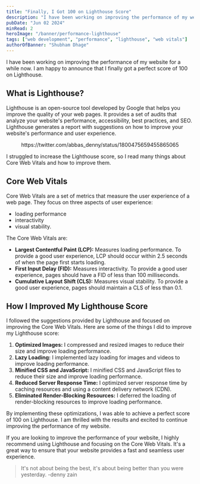 ```yaml
---
title: "Finally, I Got 100 on Lighthouse Score"
description: "I have been working on improving the performance of my website for a while now. I am happy to announce that I finally got a perfect score of 100 on Lighthouse."
pubDate: "Jun 02 2024"
minRead: 2
heroImage: "/banner/performance-lighthouse"
tags: ["web development", "performance", "lighthouse", "web vitals"]
authorOfBanner: "Shubham Dhage"
---
```


<script async src="https://platform.twitter.com/widgets.js"></script>

I have been working on improving the performance of my website for a while now. I am happy to announce that I finally got a perfect score of 100 on Lighthouse.

## What is Lighthouse?

Lighthouse is an open-source tool developed by Google that helps you improve the quality of your web pages. It provides a set of audits that analyze your website's performance, accessibility, best practices, and SEO. Lighthouse generates a report with suggestions on how to improve your website's performance and user experience.

<div align="center">
  https://twitter.com/abbas_denny/status/1800475659455865065
</div>

I struggled to increase the Lighthouse score, so I read many things about Core Web Vitals and how to improve them.

## Core Web Vitals

Core Web Vitals are a set of metrics that measure the user experience of a web page. They focus on three aspects of user experience:

- loading performance
- interactivity
- visual stability.

The Core Web Vitals are:

- **Largest Contentful Paint (LCP):** Measures loading performance. To provide a good user experience, LCP should occur within 2.5 seconds of when the page first starts loading.
- **First Input Delay (FID):** Measures interactivity. To provide a good user experience, pages should have a FID of less than 100 milliseconds.
- **Cumulative Layout Shift (CLS):** Measures visual stability. To provide a good user experience, pages should maintain a CLS of less than 0.1.

## How I Improved My Lighthouse Score

I followed the suggestions provided by Lighthouse and focused on improving the Core Web Vitals. Here are some of the things I did to improve my Lighthouse score:

1. **Optimized Images:** I compressed and resized images to reduce their size and improve loading performance.
2. **Lazy Loading:** I implemented lazy loading for images and videos to improve loading performance.
3. **Minified CSS and JavaScript:** I minified CSS and JavaScript files to reduce their size and improve loading performance.
4. **Reduced Server Response Time:** I optimized server response time by caching resources and using a content delivery network (CDN).
5. **Eliminated Render-Blocking Resources:** I deferred the loading of render-blocking resources to improve loading performance.

By implementing these optimizations, I was able to achieve a perfect score of 100 on Lighthouse. I am thrilled with the results and excited to continue improving the performance of my website.

If you are looking to improve the performance of your website, I highly recommend using Lighthouse and focusing on the Core Web Vitals. It's a great way to ensure that your website provides a fast and seamless user experience.

> It's not about being the best, it's about being better than you were yesterday. -denny zain
